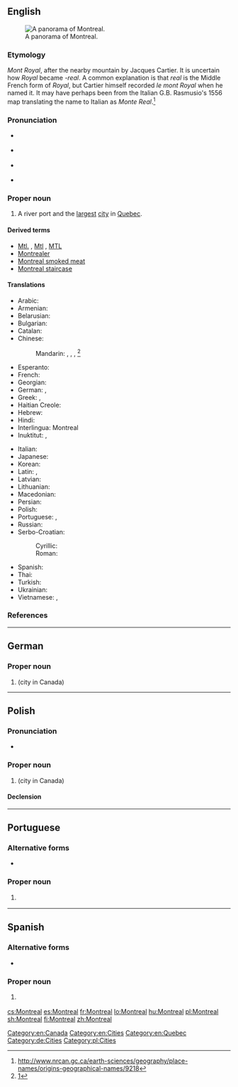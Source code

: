 {{also|Montréal}}
==English==
{{wikipedia}}
[[Image:Montreal Twilight Panorama 2006.jpg|thumb|right|A panorama of Montreal.]]

===Etymology===
{{etyl|fr|en}} ''Mont Royal'', after the nearby mountain by Jacques Cartier. It is uncertain how ''Royal'' became ''-real''. A common explanation is that ''real'' is the Middle French form of ''Royal'', but Cartier himself recorded ''le mont Royal'' when he named it. It may have perhaps been from the Italian G.B. Rasmusio's 1556 map translating the name to Italian as ''Monte Real''.<ref>http://www.nrcan.gc.ca/earth-sciences/geography/place-names/origins-geographical-names/9218</ref>

===Pronunciation===
* {{a|UK}} {{IPA|/ˌmɒntɹiˈɔːl/|lang=en}}
* {{a|US}} {{IPA|/ˌmɑntɹiˈɔl/|lang=en}}
* {{a|CA}} {{IPA|/ˌmʌntɹiːˈɒl/|lang=en}}
* {{audio|Montreal-English-pronunciation.oga|Audio (Canada)|lang=en}}

===Proper noun===
{{en-proper noun}}

# A river port and the [[largest]] [[city]] in [[Quebec]].

====Derived terms====
* [[Mtl.]] , [[Mtl]] , [[MTL]] {{gloss|abbreviation}}
* [[Montrealer]]
* [[Montreal smoked meat]]
* [[Montreal staircase]]

====Translations====
{{trans-top|a city in Quebec}}
* Arabic: {{t|ar|مُونْتْرِيَال|m|tr=muntriyāl}}
* Armenian: {{t|hy|Մոնրեալ}}
* Belarusian: {{t|be|Манрэаль|m|tr=Manreál’}}
* Bulgarian: {{t|bg|Монреал|m|tr=Monreál}}
* Catalan: {{t|ca|Mont-real|m}}
* Chinese:
*: Mandarin: {{t|cmn|蒙特利爾|sc=Hani}}, {{t+|cmn|蒙特利尔|tr=Méngtèlì'ěr|sc=Hani}}, {{t|cmn|满地河|tr=Mǎndìhé|sc=Hani}}, {{qualifier|familiar}} {{t+|cmn|蒙城|tr=Méngchéng|sc=Hani}}<ref>[http://www.sinoquebec.com/bbs/forumdisplay.php?f=11]</ref>
* Esperanto: {{t|eo|Montrealo}}
* French: {{t+|fr|Montréal|m}}
* Georgian: {{t|ka|მონრეალი}}
* German: {{t|de|Montreal|n}}, {{t+|de|Montréal|n}}
* Greek: {{t+|el|Μόντρεαλ}}, {{t|el|Μονρεάλη}}
* Haitian Creole: {{t|ht|Monreyal}}
* Hebrew: {{t|he|מונטריאול}}
* Hindi: {{t|hi|मॉन्ट्रियल|tr=monṭriyal}}
* Interlingua: Montreal
* Inuktitut: {{t|iu|Manrial|tr=ᒧᕆᐊᓪ|sc=Cans}}, {{t|iu|ᒧᕆᑐᐋᓪ|tr=Munturiaal|sc=Cans}}
{{trans-mid}}
* Italian: {{t|it|Montreale|f}}
* Japanese: {{t|ja|モントリオール|tr=Montoriōru}}
* Korean: {{t+|ko|몬트리올|tr=Monteuriol|sc=Hang}}
* Latin: {{t|la|Mons Rēgius|m}}, {{t|la|Mōns Rēgālis|m}}
* Latvian: {{t|lv|Monreāla}}
* Lithuanian: {{t|lt|Monrealis}}
* Macedonian: {{t|mk|Монтреал|m|tr=Montreál}}
* Persian: {{t|fa|مونترال}}
* Polish: {{t+|pl|Montreal|m-in}}
* Portuguese: {{t|pt|Montreal|f}}, {{t|pt|Montréal|f}}
* Russian: {{t|ru|Монреа́ль|m}}
* Serbo-Croatian:
*: Cyrillic: {{t|sh|Монтреал|m|sc=Cyrl}}
*: Roman: {{t+|sh|Montreal|m}}
* Spanish: {{t+|es|Montreal|m}}
* Thai: {{t|th|มอนทรีออล|tr=mornátreeon}}
* Turkish: {{t|tr|Montreal}}
* Ukrainian: {{t|uk|Монреаль|m|tr=Monreál’}}
* Vietnamese: {{t|vi|Môn re an}}, {{t|vi|Montréal}}
{{trans-bottom}}

===References===
<references/>

[[Category:en:Canada]]
[[Category:en:Cities]]
[[Category:en:Quebec]]

----

==German==
{{wikipedia|lang=de}}

===Proper noun===
{{head|de|proper noun|g=n|genitive|Montreals}}

# {{l|en|Montreal}} (city in Canada)

[[Category:de:Cities]]

----

==Polish==
{{wikipedia|lang=pl}}

===Pronunciation===
* {{audio|Pl-Montreal.ogg|Audio (Poland)|lang=pl}}

===Proper noun===
{{head|pl|proper noun|g=m}}

# {{l|en|Montreal}} (city in Canada)

====Declension====
{{pl-decl-noun-sing|Montreal|Montrealu|Montrealowi|Montreal|Montrealem|Montrealu|Montrealu}}

[[Category:pl:Cities]]

----

==Portuguese==

===Alternative forms===
* {{l|pt|Montréal}}

===Proper noun===
{{pt-proper noun|f}}

# {{l|en|Montreal}} {{gloss|a city in Quebec}}

----

==Spanish==

===Alternative forms===
* {{l|es|Montréal}}

===Proper noun===
{{es-proper noun|f}}

# {{l|en|Montreal}} {{gloss|a city in Quebec}}

[[cs:Montreal]]
[[es:Montreal]]
[[fr:Montreal]]
[[lo:Montreal]]
[[hu:Montreal]]
[[pl:Montreal]]
[[sh:Montreal]]
[[fi:Montreal]]
[[zh:Montreal]]